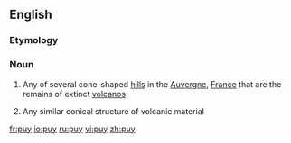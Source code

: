 ==English==

===Etymology===
{{F.}}

===Noun===
{{wikipedia}}
{{en-noun}}

# Any of several cone-shaped [[hill]]s in the [[Auvergne]], [[France]] that are the remains of extinct [[volcano]]s
#{{geology}} Any similar conical structure of volcanic material

[[fr:puy]]
[[io:puy]]
[[ru:puy]]
[[vi:puy]]
[[zh:puy]]